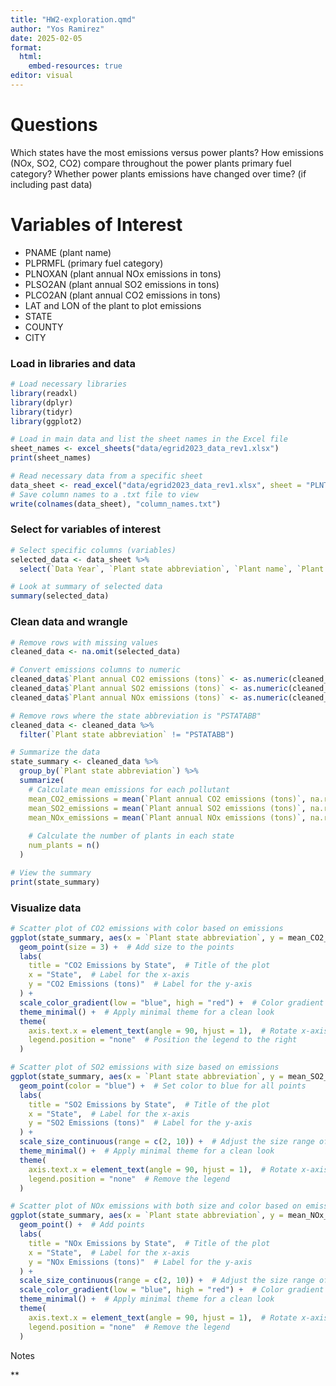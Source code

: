 ```yaml
---
title: "HW2-exploration.qmd"
author: "Yos Ramirez"
date: 2025-02-05
format: 
  html:
    embed-resources: true
editor: visual
---
```


# Questions

Which states have the most emissions versus power plants?
How emissions (NOx, SO2, CO2) compare throughout the power plants primary fuel category?
Whether power plants emissions have changed over time? (if including past data)

# Variables of Interest

- PNAME (plant name) 
- PLPRMFL (primary fuel category) 
- PLNOXAN (plant annual NOx emissions in tons) 
- PLSO2AN (plant annual SO2 emissions in tons) 
- PLCO2AN (plant annual CO2 emissions in tons) 
- LAT and LON of the plant to plot emissions 
- STATE 
- COUNTY 
- CITY

### Load in libraries and data

```r
# Load necessary libraries
library(readxl)
library(dplyr)
library(tidyr)
library(ggplot2)

```

```r
# Load in main data and list the sheet names in the Excel file
sheet_names <- excel_sheets("data/egrid2023_data_rev1.xlsx")
print(sheet_names)

```

```r
# Read necessary data from a specific sheet
data_sheet <- read_excel("data/egrid2023_data_rev1.xlsx", sheet = "PLNT23")
# Save column names to a .txt file to view
write(colnames(data_sheet), "column_names.txt")

```

### Select for variables of interest 

```r
# Select specific columns (variables)
selected_data <- data_sheet %>%
  select(`Data Year`, `Plant state abbreviation`, `Plant name`, `Plant annual CO2 emissions (tons)`, `Plant annual SO2 emissions (tons)`, `Plant annual NOx emissions (tons)`, `Plant primary fuel category`, `Plant latitude`, `Plant longitude`)

# Look at summary of selected data
summary(selected_data)

```

### Clean data and wrangle

```r
# Remove rows with missing values
cleaned_data <- na.omit(selected_data)

# Convert emissions columns to numeric
cleaned_data$`Plant annual CO2 emissions (tons)` <- as.numeric(cleaned_data$`Plant annual CO2 emissions (tons)`)
cleaned_data$`Plant annual SO2 emissions (tons)` <- as.numeric(cleaned_data$`Plant annual SO2 emissions (tons)`)
cleaned_data$`Plant annual NOx emissions (tons)` <- as.numeric(cleaned_data$`Plant annual NOx emissions (tons)`)

# Remove rows where the state abbreviation is "PSTATABB"
cleaned_data <- cleaned_data %>%
  filter(`Plant state abbreviation` != "PSTATABB")

```

```r
# Summarize the data
state_summary <- cleaned_data %>%
  group_by(`Plant state abbreviation`) %>%
  summarize(
    # Calculate mean emissions for each pollutant
    mean_CO2_emissions = mean(`Plant annual CO2 emissions (tons)`, na.rm = TRUE),
    mean_SO2_emissions = mean(`Plant annual SO2 emissions (tons)`, na.rm = TRUE),
    mean_NOx_emissions = mean(`Plant annual NOx emissions (tons)`, na.rm = TRUE),
    
    # Calculate the number of plants in each state
    num_plants = n()
  )

# View the summary
print(state_summary)

```

### Visualize data

```r
# Scatter plot of CO2 emissions with color based on emissions
ggplot(state_summary, aes(x = `Plant state abbreviation`, y = mean_CO2_emissions, color = mean_CO2_emissions)) +
  geom_point(size = 3) +  # Add size to the points
  labs(
    title = "CO2 Emissions by State",  # Title of the plot
    x = "State",  # Label for the x-axis
    y = "CO2 Emissions (tons)"  # Label for the y-axis
  ) +
  scale_color_gradient(low = "blue", high = "red") +  # Color gradient from blue to red
  theme_minimal() +  # Apply minimal theme for a clean look
  theme(
    axis.text.x = element_text(angle = 90, hjust = 1),  # Rotate x-axis labels for better readability
    legend.position = "none"  # Position the legend to the right
  )

```

```r
# Scatter plot of SO2 emissions with size based on emissions
ggplot(state_summary, aes(x = `Plant state abbreviation`, y = mean_SO2_emissions, size = mean_SO2_emissions)) +
  geom_point(color = "blue") +  # Set color to blue for all points
  labs(
    title = "SO2 Emissions by State",  # Title of the plot
    x = "State",  # Label for the x-axis
    y = "SO2 Emissions (tons)"  # Label for the y-axis
  ) +
  scale_size_continuous(range = c(2, 10)) +  # Adjust the size range of points
  theme_minimal() +  # Apply minimal theme for a clean look
  theme(
    axis.text.x = element_text(angle = 90, hjust = 1),  # Rotate x-axis labels for better readability
    legend.position = "none"  # Remove the legend
  )

```

```r
# Scatter plot of NOx emissions with both size and color based on emissions
ggplot(state_summary, aes(x = `Plant state abbreviation`, y = mean_NOx_emissions, size = mean_NOx_emissions, color = mean_NOx_emissions)) +
  geom_point() +  # Add points
  labs(
    title = "NOx Emissions by State",  # Title of the plot
    x = "State",  # Label for the x-axis
    y = "NOx Emissions (tons)"  # Label for the y-axis
  ) +
  scale_size_continuous(range = c(2, 10)) +  # Adjust the size range of points
  scale_color_gradient(low = "blue", high = "red") +  # Color gradient from blue (low) to red (high)
  theme_minimal() +  # Apply minimal theme for a clean look
  theme(
    axis.text.x = element_text(angle = 90, hjust = 1),  # Rotate x-axis labels for better readability
    legend.position = "none"  # Remove the legend
  )

```

Notes

**

